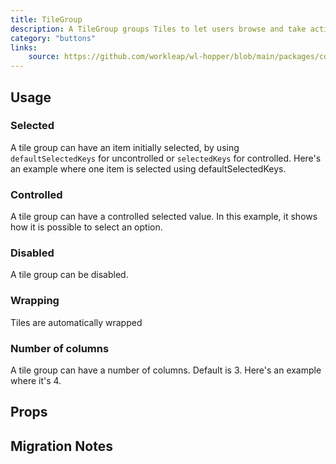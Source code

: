 ```yaml
---
title: TileGroup
description: A TileGroup groups Tiles to let users browse and take action on a group of related items.
category: "buttons"
links:
    source: https://github.com/workleap/wl-hopper/blob/main/packages/components/src/Tile/src/TileGroup.tsx
---
```


<Example src="tile/docs/tile-group/preview" isOpen />

## Usage

### Selected
A tile group can have an item initially selected, by using `defaultSelectedKeys` for uncontrolled or `selectedKeys` for controlled.
Here's an example where one item is selected using defaultSelectedKeys.

<Example src="tile/docs/tile-group/selected" />

### Controlled
A tile group can have a controlled selected value. In this example, it shows how it is possible to select an option.

<Example src="tile/docs/tile-group/controlled" />

### Disabled
A tile group can be disabled.

<Example src="tile/docs/tile-group/disabled" />

### Wrapping
Tiles are automatically wrapped

<Example src="tile/docs/tile-group/wrapping" />

### Number of columns
A tile group can have a number of columns. Default is 3. Here's an example where it's 4.

<Example src="tile/docs/tile-group/columns" />

## Props

<PropTable component="TileGroup" />

## Migration Notes

<MigrateGuide src="tile/docs/tile-group/migration-notes" />
